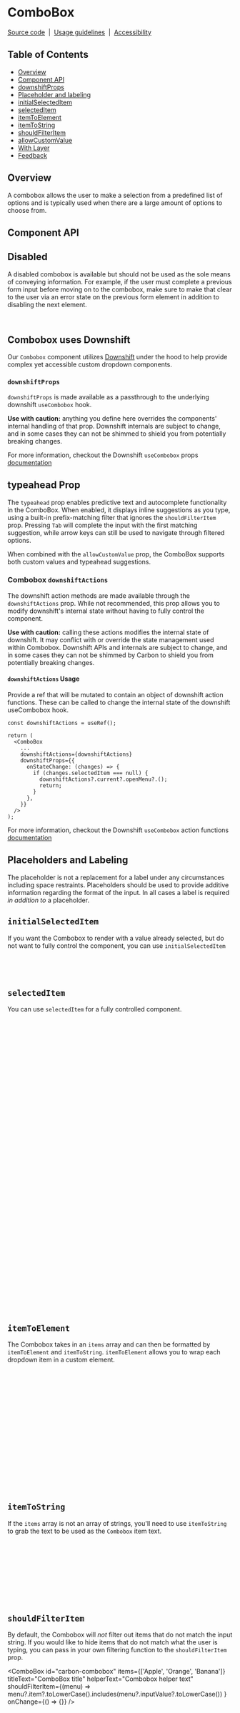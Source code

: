 
<Meta isTemplate />

# ComboBox

[Source code](https://github.com/carbon-design-system/carbon/tree/main/packages/react/src/components/ComboBox)
&nbsp;|&nbsp;
[Usage guidelines](https://www.carbondesignsystem.com/components/dropdown/usage#combo-box)
&nbsp;|&nbsp;
[Accessibility](https://www.carbondesignsystem.com/components/dropdown/accessibility)

## Table of Contents

- [Overview](#overview)
- [Component API](#component-api)
- [downshiftProps](#combobox-downshiftprops)
- [Placeholder and labeling](#placeholders-and-labeling)
- [initialSelectedItem](#initialselecteditem)
- [selectedItem](#selecteditem)
- [itemToElement](#itemtoelement)
- [itemToString](#itemtostring)
- [shouldFilterItem](#shouldfilteritem)
- [allowCustomValue](#allowcustomvalue)
- [With Layer](#with-layer)
- [Feedback](#feedback)

## Overview

A combobox allows the user to make a selection from a predefined list of options
and is typically used when there are a large amount of options to choose from.

<Canvas of={ComboBoxStories.Default} />

## Component API

<ArgTypes />

## Disabled

A disabled combobox is available but should not be used as the sole means of
conveying information. For example, if the user must complete a previous form
input before moving on to the combobox, make sure to make that clear to the user
via an error state on the previous form element in addition to disabling the
next element.

```jsx
<Combobox disabled />
```

## Combobox uses Downshift

Our `Combobox` component utilizes [Downshift](https://www.downshift-js.com/)
under the hood to help provide complex yet accessible custom dropdown
components.

### `downshiftProps`

`downshiftProps` is made available as a passthrough to the underlying downshift
`useCombobox` hook.

**Use with caution:** anything you define here overrides the components'
internal handling of that prop. Downshift internals are subject to change, and
in some cases they can not be shimmed to shield you from potentially breaking
changes.

For more information, checkout the Downshift `useCombobox` props
[documentation](https://github.com/downshift-js/downshift/tree/v9.0.7/src/hooks/useCombobox#basic-props)

## typeahead Prop

The `typeahead` prop enables predictive text and autocomplete functionality in the ComboBox. When enabled, it displays inline suggestions as you type, using a built-in prefix-matching filter that ignores the `shouldFilterItem` prop. Pressing `Tab` will complete the input with the first matching suggestion, while arrow keys can still be used to navigate through filtered options.

When combined with the `allowCustomValue` prop, the ComboBox supports both custom values and typeahead suggestions.

### Combobox `downshiftActions`

The downshift action methods are made available through the `downshiftActions`
prop. While not recommended, this prop allows you to modify downshift's internal
state without having to fully control the component.

**Use with caution:** calling these actions modifies the internal state of
downshift. It may conflict with or override the state management used within
Combobox. Downshift APIs and internals are subject to change, and in some cases
they can not be shimmed by Carbon to shield you from potentially breaking
changes.

#### `downshiftActions` Usage

Provide a ref that will be mutated to contain an object of downshift action
functions. These can be called to change the internal state of the downshift
useCombobox hook.

```
const downshiftActions = useRef();

return (
  <ComboBox
    ...
    downshiftActions={downshiftActions}
    downshiftProps={{
      onStateChange: (changes) => {
        if (changes.selectedItem === null) {
          downshiftActions?.current?.openMenu?.();
          return;
        }
      },
    }}
  />
);
```

For more information, checkout the Downshift `useCombobox` action functions
[documentation](https://github.com/downshift-js/downshift/tree/v9.0.7/src/hooks/useCombobox#actions)

## Placeholders and Labeling

The placeholder is not a replacement for a label under any circumstances
including space restraints. Placeholders should be used to provide additive
information regarding the format of the input. In all cases a label is required
_in addition to_ a placeholder.

## `initialSelectedItem`

If you want the Combobox to render with a value already selected, but do not
want to fully control the component, you can use `initialSelectedItem`

```jsx
const items = ['Option 1', 'Option 2', 'Option 3']

<Combobox initialSelectedItem={items[2]} onChange={() => {}} />
```

## `selectedItem`

You can use `selectedItem` for a fully controlled component.

<Canvas of={ComboBoxStories._fullyControlled} />

```jsx

const options = [
  {
    id: 'option-1',
    text: 'Option 1',
  },
  {
    id: 'option-2',
    text: 'Option 2',
  },
  {
    id: 'option-3',
    text: 'Option 3',
  },
];
const [value, setValue] = useState(options[0]);

const onChange = ({ selectedItem }) => {
  setValue(selectedItem);
};

return (
  <div>
    <ComboBox
      onChange={onChange}
      id="carbon-combobox"
      items={options}
      selectedItem={value}
      itemToString={(item) => (item ? item.text : '')}
      titleText="Fully Controlled ComboBox title"
      helperText="Combobox helper text"
    />
    <div style={{
      display: 'flex',
      alignItems: 'center',
      justifyContent: 'space-between'
    }}>
      <Button onClick={() => setValue(null)}>Reset</Button>
      <Button onClick={() => setValue(options[0])}>Option 1</Button>
      <Button onClick={() => setValue(options[1])}>Option 2</Button>
      <Button onClick={() => setValue(options[2])}>Option 3</Button>
    </div>
  </div>
);

```

## `itemToElement`

The Combobox takes in an `items` array and can then be formatted by
`itemToElement` and `itemToString`. `itemToElement` allows you to wrap each
dropdown item in a custom element.

```jsx
<Combobox
  onChange={() => {}}
  items={[
    { id: 'option-0', text: 'Option 0' },
    { id: 'option-1', text: 'Option 1' },
    { id: 'option-2', text: 'Option 2' },
  ]}
  itemToElement={(item) =>
    item ? (
      <span className="test" style={{ color: 'red' }}>
        {item.text} 🔥
      </span>
    ) : (
      ''
    )
  }
  label="Select an option..."
/>
```

## `itemToString`

If the `items` array is not an array of strings, you'll need to use
`itemToString` to grab the text to be used as the `Combobox` item text.

```jsx
<Combobox
  items={[
    { id: 'option-0', text: 'Option 0' },
    { id: 'option-1', text: 'Option 1' },
    { id: 'option-2', text: 'Option 2' },
  ]}
  itemToString={(item) => (item ? item.text : '')}
  onChange={() => {}}
/>
```

## `shouldFilterItem`

By default, the Combobox will _not_ filter out items that do not match the input
string. If you would like to hide items that do not match what the user is
typing, you can pass in your own filtering function to the `shouldFilterItem`
prop.

<ComboBox
  id="carbon-combobox"
  items={['Apple', 'Orange', 'Banana']}
  titleText="ComboBox title"
  helperText="Combobox helper text"
  shouldFilterItem={(menu) =>
    menu?.item?.toLowerCase().includes(menu?.inputValue?.toLowerCase())
  }
  onChange={() => {}}
/>

```jsx
const filterItems = (menu) => {
  return menu?.item?.toLowerCase().includes(menu?.inputValue?.toLowerCase());
};

<Combobox
  titleText="ComboBox title"
  helperText="Combobox helper text"
  items={['Apple', 'Orange', 'Banana']}
  shouldFilterItem={filterItems}
  onChange={() => {}}
/>;
```

## `allowCustomValue`

By default, if text is entered into the `Combobox` and it does not match an
item, it will be cleared on blur. However, you can change this behavior by
passing in the `allowCustomValue` prop. This will allow a user to close the menu
and accept a custom value by pressing `Enter` as well as retain the value on
blur. The `inputValue` is provided as a second argument to the `onChange`
callback.

```js
{selectedItem: undefined, inputValue: 'Apple'}
```

## With Layer

<Canvas of={ComboBoxStories._WithLayer} />

## Feedback

Help us improve these docs by
[editing this file on GitHub](https://github.com/carbon-design-system/carbon/edit/main/packages/react/src/components/ComboBox/ComboBox.mdx)
